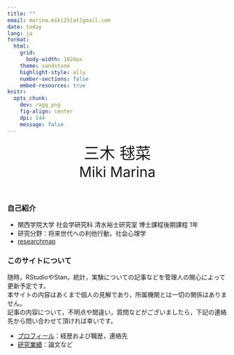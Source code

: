 ---
title: ""
email: marina.miki25[at]gmail.com
date: today
lang: ja
format: 
  html: 
    grid: 
      body-width: 1024px
    theme: sandstone
    highlight-style: ally
    number-sections: false
    embed-resources: true
knitr: 
  opts_chunk: 
    dev: ragg_png
    fig-align: center
    dpi: 144
    message: false
---

<div style="text-align: center; margin-bottom: 50px;">
  <div style="font-size: 36px;">三木 毬菜</div>
  <div style="font-size: 32px;">Miki Marina</div>
</div>

<p> 
### 自己紹介
- 関西学院大学 社会学研究科 清水裕士研究室 博士課程後期課程 1年 
- 研究分野：将来世代への利他行動，社会心理学
- [researchmap](https://researchmap.jp/marinamiki)
</p>

<p>
### このサイトについて
随時，RStudioやStan，統計，実験についての記事などを管理人の関心によって更新予定です。<br>
本サイトの内容はあくまで個人の見解であり，所属機関とは一切の関係はありません。<br>
記事の内容について，不明点や間違い，質問などがございましたら，下記の連絡先から問い合わせて頂ければ幸いです。
</p>


<p>

- [プロフィール](profile.qmd)：経歴および職歴，連絡先
- [研究業績](works.qmd)：論文など

</p>
